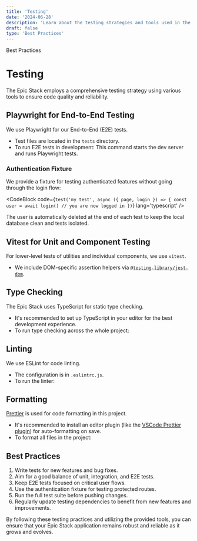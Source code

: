 ```yaml
---
title: 'Testing'
date: '2024-06-28'
description: 'Learn about the testing strategies and tools used in the Epic Stack for ensuring code quality and reliability.'
draft: false
type: 'Best Practices'
---
```



<GroupName>Best Practices</GroupName>

# Testing

The Epic Stack employs a comprehensive testing strategy using various tools to ensure code quality and reliability.

## Playwright for End-to-End Testing

We use Playwright for our End-to-End (E2E) tests.

- Test files are located in the `tests` directory.
- To run E2E tests in development:
  <CodeBlock code='npm run test:e2e:dev' lang='bash' />
  This command starts the dev server and runs Playwright tests.

### Authentication Fixture

We provide a fixture for testing authenticated features without going through the login flow:

<CodeBlock
  code={`test('my test', async ({ page, login }) => {
  const user = await login()
  // you are now logged in
})`}
  lang='typescript'
/>

The user is automatically deleted at the end of each test to keep the local database clean and tests isolated.

## Vitest for Unit and Component Testing

For lower-level tests of utilities and individual components, we use `vitest`.

- We include DOM-specific assertion helpers via [`@testing-library/jest-dom`](https://testing-library.com/jest-dom).

## Type Checking

The Epic Stack uses TypeScript for static type checking.

- It's recommended to set up TypeScript in your editor for the best development experience.
- To run type checking across the whole project:
  <CodeBlock code='npm run typecheck' lang='bash' />

## Linting

We use ESLint for code linting.

- The configuration is in `.eslintrc.js`.
- To run the linter:
  <CodeBlock code='npm run lint' lang='bash' />

## Formatting

[Prettier](https://prettier.io/) is used for code formatting in this project.

- It's recommended to install an editor plugin (like the [VSCode Prettier plugin](https://marketplace.visualstudio.com/items?itemName=esbenp.prettier-vscode)) for auto-formatting on save.
- To format all files in the project:
  <CodeBlock code='npm run format' lang='bash' />

## Best Practices

1. Write tests for new features and bug fixes.
2. Aim for a good balance of unit, integration, and E2E tests.
3. Keep E2E tests focused on critical user flows.
4. Use the authentication fixture for testing protected routes.
5. Run the full test suite before pushing changes.
6. Regularly update testing dependencies to benefit from new features and improvements.

By following these testing practices and utilizing the provided tools, you can ensure that your Epic Stack application remains robust and reliable as it grows and evolves.
